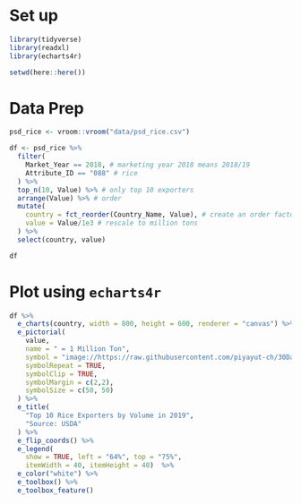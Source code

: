 # Set up

```r
library(tidyverse)
library(readxl)
library(echarts4r)

setwd(here::here())
```

# Data Prep

```r
psd_rice <- vroom::vroom("data/psd_rice.csv")

df <- psd_rice %>% 
  filter(
    Market_Year == 2018, # marketing year 2018 means 2018/19
    Attribute_ID == "088" # rice
  ) %>% 
  top_n(10, Value) %>% # only top 10 exporters
  arrange(Value) %>% # order
  mutate(
    country = fct_reorder(Country_Name, Value), # create an order factor variable
    value = Value/1e3 # rescale to million tons
  ) %>%
  select(country, value)

df
```

# Plot using `echarts4r`

```r
df %>%
  e_charts(country, width = 800, height = 600, renderer = "canvas") %>%
  e_pictorial(
    value,
    name = " = 1 Million Ton",
    symbol = "image://https://raw.githubusercontent.com/piyayut-ch/30DayChartChallenge/main/data/rice.png",
    symbolRepeat = TRUE, 
    symbolClip = TRUE,
    symbolMargin = c(2,2),
    symbolSize = c(50, 50)
  ) %>%
  e_title(
    "Top 10 Rice Exporters by Volume in 2019",
    "Source: USDA"
  ) %>%
  e_flip_coords() %>%
  e_legend(
    show = TRUE, left = "64%", top = "75%",
    itemWidth = 40, itemHeight = 40)  %>%
  e_color("white") %>%
  e_toolbox() %>%
  e_toolbox_feature()
```

```r

```

